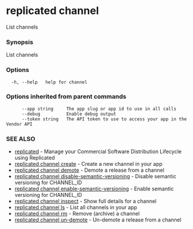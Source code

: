 # replicated channel

List channels

### Synopsis

List channels

### Options

```
  -h, --help   help for channel
```

### Options inherited from parent commands

```
      --app string     The app slug or app id to use in all calls
      --debug          Enable debug output
      --token string   The API token to use to access your app in the Vendor API
```

### SEE ALSO

* [replicated](replicated)	 - Manage your Commercial Software Distribution Lifecycle using Replicated
* [replicated channel create](replicated-cli-channel-create)	 - Create a new channel in your app
* [replicated channel demote](replicated-cli-channel-demote)	 - Demote a release from a channel
* [replicated channel disable-semantic-versioning](replicated-cli-channel-disable-semantic-versioning)	 - Disable semantic versioning for CHANNEL_ID
* [replicated channel enable-semantic-versioning](replicated-cli-channel-enable-semantic-versioning)	 - Enable semantic versioning for CHANNEL_ID
* [replicated channel inspect](replicated-cli-channel-inspect)	 - Show full details for a channel
* [replicated channel ls](replicated-cli-channel-ls)	 - List all channels in your app
* [replicated channel rm](replicated-cli-channel-rm)	 - Remove (archive) a channel
* [replicated channel un-demote](replicated-cli-channel-un-demote)	 - Un-demote a release from a channel

